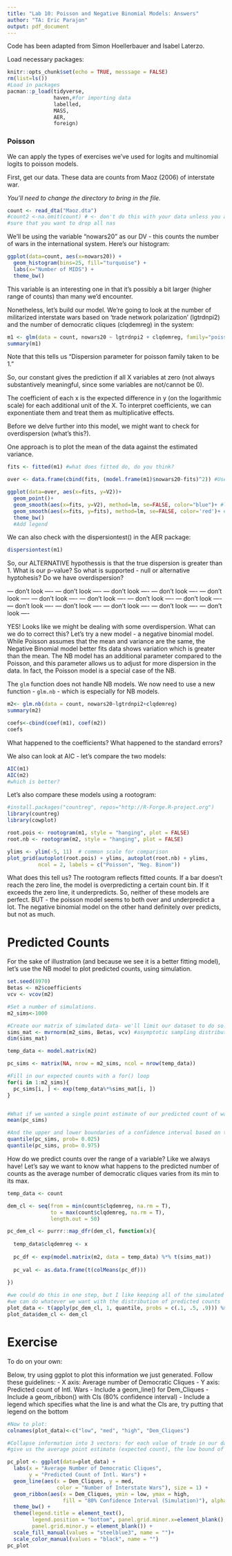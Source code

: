 ---
title: "Lab 10: Poisson and Negative Binomial Models: Answers"
author: "TA: Eric Parajon"
output: pdf_document
---

Code has been adapted from Simon Hoellerbauer and Isabel Laterzo. 

Load necessary packages:
```{r setup, include=FALSE}
knitr::opts_chunk$set(echo = TRUE, messsage = FALSE)
rm(list=ls()) 
#Load in packages
pacman::p_load(tidyverse,
               haven,#for importing data
               labelled,
               MASS,
               AER,
               foreign)
```

### Poisson

We can apply the types of exercises we've used for logits and multinomial logits to poisson models.

First, get our data. These data are counts from Maoz (2006) of interstate war. 

*You'll need to change the directory to bring in the file.*

```{r, message=F, warning=F, include=F}
count <- read_dta("Maoz.dta")
#count2 <-na.omit(count) # <- don't do this with your data unless you are absolutely
#sure that you want to drop all nas 
```

We'll be using the variable "nowars20" as our DV - this counts the number of wars in the international system. Here's our histogram: 

```{r, message=F, warning=F}
ggplot(data=count, aes(x=nowars20)) +
  geom_histogram(bins=25, fill="turquoise") +
  labs(x="Number of MIDS") +
  theme_bw()
```

This variable is an interesting one in that it's possibly a bit larger (higher range of counts) than many we'd encounter.

Nonetheless, let's build our model. We're going to look at the number of militarized interstate wars based on 'trade network polarization' (lgtrdnpi2) and the number of democratic cliques (clqdemreg) in the system: 

```{r}
m1 <- glm(data = count, nowars20 ~ lgtrdnpi2 + clqdemreg, family="poisson")
summary(m1)
```
Note that this tells us "Dispersion parameter for poisson family taken to be 1."

So, our constant gives the prediction if all X variables at zero (not always substantively meaningful, since some variables are not/cannot be 0).

The coefficient of each x is the expected difference in y (on the logarithmic scale) for each additional unit of the X. To interpret coefficients, we can exponentiate them and treat them as multiplicative effects. 

Before we delve further into this model, we might want to check for overdispersion (what's this?). 

One approach is to plot the mean of the data against the estimated variance.

```{r, message=F, warning=F}
fits <- fitted(m1) #what does fitted do, do you think?

over <- data.frame(cbind(fits, (model.frame(m1)$nowars20-fits)^2)) #Use squared residuals to approx. value of the variance

ggplot(data=over, aes(x=fits, y=V2))+
  geom_point()+
  geom_smooth(aes(x=fits, y=V2), method=lm, se=FALSE, color="blue")+ #line for mean of estimates against the variance of estimates
  geom_smooth(aes(x=fits, y=fits), method=lm, se=FALSE, color='red')+ #assumes mean = variance
  theme_bw()
  #Add legend
```

We can also check with the dispersiontest() in the AER package: 

```{r, message=F, warning=F}
dispersiontest(m1)
```
So, our ALTERNATIVE hypothessis is that the true dispersion is greater than 1. What is our p-value? So what is supported - null or alternative hyptohesis? Do we have overdispersion?


--- don't look ----
--- don't look ----
--- don't look ----
--- don't look ----
--- don't look ----
--- don't look ----
--- don't look ----
--- don't look ----
--- don't look ----
--- don't look ----
--- don't look ----
--- don't look ----
--- don't look ----
--- don't look ----


YES! Looks like we might be dealing with some overdispersion. What can we do to correct this? Let's try a new model - a negative binomial model. While Poisson assumes that the mean and variance are the same, the Negative Binomial model better fits data shows variation which is greater than the mean. The NB model has an additional parameter compared to the Poisson, and this parameter allows us to adjust for more dispersion in the data. In fact, the Poisson model is a special case of the NB.

The `glm` function does not handle NB models. We now need to use a new function - `glm.nb` - which is especially for NB models. 

```{r, message=F, warning=F}

m2<- glm.nb(data = count, nowars20~lgtrdnpi2+clqdemreg)
summary(m2)

coefs<-cbind(coef(m1), coef(m2))
coefs

```
What happened to the coefficients? What happened to the standard errors?

We also can look at AIC - let's compare the two models:

```{r}
AIC(m1)
AIC(m2)
#which is better?
```

Let's also compare these models using a rootogram:

```{r}
#install.packages("countreg", repos="http://R-Forge.R-project.org")
library(countreg)
library(cowplot)

root.pois <- rootogram(m1, style = "hanging", plot = FALSE)
root.nb <- rootogram(m2, style = "hanging", plot = FALSE)

ylims <- ylim(-5, 11)  # common scale for comparison
plot_grid(autoplot(root.pois) + ylims, autoplot(root.nb) + ylims, 
          ncol = 2, labels = c("Poisson", "Neg. Binom"))

```
What does this tell us? The rootogram reflects fitted counts. If a bar doesn't reach the zero line, the model is overpredicting a certain count bin. If it exceeds the zero line, it underpredicts. So, neither of these models are perfect. BUT - the poisson model seems to both over and underpredict a lot. The negative binomial model on the other hand definitely over predicts, but not as much. 


# Predicted Counts

For the sake of illustration (and because we see it is a better fitting model), let's use the NB model to plot predicted counts, using simulation. 

```{r, message=F, warning=F}
set.seed(8970)
Betas <- m2$coefficients
vcv <- vcov(m2)

#Set a number of simulations. 
m2_sims<-1000

#Create our matrix of simulated data- we'll limit our dataset to do so.
sims_mat <- mvrnorm(m2_sims, Betas, vcv) #asymptotic sampling distribution of the coefs is the same as in any other GLM
dim(sims_mat)

temp_data <- model.matrix(m2)

pc_sims <- matrix(NA, nrow = m2_sims, ncol = nrow(temp_data))

#Fill in our expected counts with a for() loop
for(i in 1:m2_sims){
  pc_sims[i, ] <- exp(temp_data%*%sims_mat[i, ]) 
}


#What if we wanted a single point estimate of our predicted count of wars given our IVs?
mean(pc_sims)

#And the upper and lower boundaries of a confidence interval based on this simulation?
quantile(pc_sims, prob= 0.025) 
quantile(pc_sims, prob= 0.975) 
```


How do we predict counts over the range of a variable? Like we always have! Let's say we want to know what happens to the predicted number of counts as the average number of democratic cliques varies from its min to its max.
```{r}
temp_data <- count

dem_cl <- seq(from = min(count$clqdemreg, na.rm = T), 
              to = max(count$clqdemreg, na.rm = T),
              length.out = 50)

pc_dem_cl <- purrr::map_dfr(dem_cl, function(x){
  
  temp_data$clqdemreg <- x
  
  pc_df <- exp(model.matrix(m2, data = temp_data) %*% t(sims_mat))
  
  pc_val <- as.data.frame(t(colMeans(pc_df)))
  
}) 

#we could do this in one step, but I like keeping all of the simulated counts so
#we can do whatever we want with the distribution of predicted counts
plot_data <- t(apply(pc_dem_cl, 1, quantile, probs = c(.1, .5, .9))) %>% as.data.frame()
plot_data$dem_cl <- dem_cl
```

# Exercise

To do on your own:

Below, try using ggplot to plot this information we just generated. Follow these guidelines:
- X axis: Average number of Democratic Cliques
- Y axis: Predicted count of Intl. Wars
- Include a geom_line() for Dem_Cliques
- Include a geom_ribbon() with CIs (80% confidence interval)
- Include a legend which specifies what the line is and what the CIs are, try putting that legend on the bottom


```{r}
#Now to plot: 
colnames(plot_data)<-c("low", "med", "high", "Dem_Cliques")

#Collapse information into 3 vectors: for each value of trade in our data, 
#give us the average point estimate (expected count), the low bound of a confidence interval, and the high bound.

pc_plot <- ggplot(data=plot_data) + 
  labs(x = "Average Number of Democratic Cliques", 
       y = "Predicted Count of Intl. Wars") +
  geom_line(aes(x = Dem_Cliques, y = med, 
                color = "Number of Interstate Wars"), size = 1) +
  geom_ribbon(aes(x = Dem_Cliques, ymin = low, ymax = high, 
                  fill = "80% Confidence Interval (Simulation)"), alpha = .5) +
  theme_bw() +
  theme(legend.title = element_text(), 
        legend.position = "bottom", panel.grid.minor.x=element_blank(),
        panel.grid.minor.y = element_blank()) +
  scale_fill_manual(values = "steelblue3", name = "")+
  scale_color_manual(values = "black", name = "")
pc_plot
```
